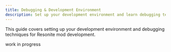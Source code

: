 ```yaml
---
title: Debugging & Development Environment
description: Set up your development environment and learn debugging techniques for Resonite mods
---
```


This guide covers setting up your development environment and debugging techniques for Resonite mod development.

work in progress
